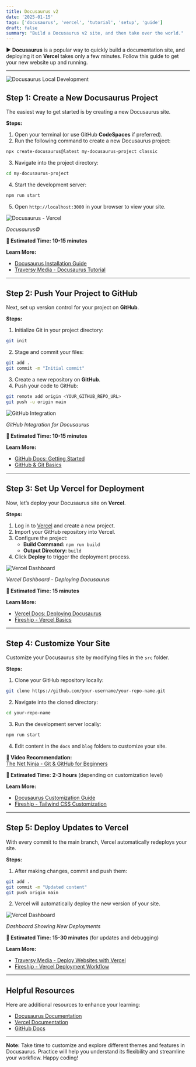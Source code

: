 ```yaml
---
title: Docusaurus v2
date: '2025-01-15'
tags: ['docusaurus', 'vercel', 'tutorial', 'setup', 'guide']
draft: false
summary: "Build a Docusaurus v2 site, and then take over the world."
---
```


► **Docusaurus** is a popular way to quickly build a documentation site, and deploying it on **Vercel** takes only a few minutes. Follow this guide to get your new website up and running.

---

<div style={{ textAlign: "center" }}>
  <img src="/static/images/docusaurus-terminal.jpg" alt="Docusaurus Local Development" />
</div>

## **Step 1: Create a New Docusaurus Project**

The easiest way to get started is by creating a new Docusaurus site.

**Steps:**
1. Open your terminal (or use GitHub **CodeSpaces** if preferred).
2. Run the following command to create a new Docusaurus project:  
```bash
npx create-docusaurus@latest my-docusaurus-project classic
```
3. Navigate into the project directory:  
```bash
cd my-docusaurus-project
```
4. Start the development server:  
```bash
npm run start
```
5. Open `http://localhost:3000` in your browser to view your site.

<div style={{ textAlign: "center" }}>
  <img src="/static/images/docusaurus-preview.png" alt="Docusaurus - Vercel" />
  <p><em>Docusaurus©</em></p>
</div>

**📌 Estimated Time:** **10-15 minutes**

**Learn More:**  
- [Docusaurus Installation Guide](https://docusaurus.io/docs/installation)  
- [Traversy Media - Docusaurus Tutorial](https://www.youtube.com/watch?v=V4v6t7nDq6M)

---

## **Step 2: Push Your Project to GitHub**

Next, set up version control for your project on **GitHub**.

**Steps:**
1. Initialize Git in your project directory:  
```bash
git init
```
2. Stage and commit your files:  
```bash
git add .
git commit -m "Initial commit"
```
3. Create a new repository on **GitHub**.
4. Push your code to GitHub:  
```bash
git remote add origin <YOUR_GITHUB_REPO_URL>
git push -u origin main
```
<div style={{ textAlign: "center" }}>
  <img src="/static/images/github.jpg" alt="GitHub Integration" />
  <p><em>GitHub Integration for Docusaurus</em></p>
</div>

**📌 Estimated Time:** **10-15 minutes**

**Learn More:**  
- [GitHub Docs: Getting Started](https://docs.github.com/en/get-started)  
- [GitHub & Git Basics](https://www.youtube.com/watch?v=RGOj5yH7evk)

---

## **Step 3: Set Up Vercel for Deployment**

Now, let’s deploy your Docusaurus site on **Vercel**.

**Steps:**
1. Log in to [Vercel](https://vercel.com/) and create a new project.
2. Import your GitHub repository into Vercel.
3. Configure the project:
   - **Build Command:** `npm run build`
   - **Output Directory:** `build`
4. Click **Deploy** to trigger the deployment process.

<div style={{ textAlign: "center" }}>
  <img src="/static/images/vercel-dashboard.png" alt="Vercel Dashboard" />
  <p><em>Vercel Dashboard - Deploying Docusaurus</em></p>
</div>

**📌 Estimated Time:** **15 minutes**

**Learn More:**  
- [Vercel Docs: Deploying Docusaurus](https://vercel.com/guides/deploying-docusaurus-with-vercel)  
- [Fireship - Vercel Basics](https://www.youtube.com/watch?v=4wD00RT6d-g)

---

## **Step 4: Customize Your Site**

Customize your Docusaurus site by modifying files in the `src` folder.

**Steps:**
1. Clone your GitHub repository locally:  
```bash
git clone https://github.com/your-username/your-repo-name.git
```
2. Navigate into the cloned directory:
```bash
cd your-repo-name
```
3. Run the development server locally:
```bash
npm run start
```
4. Edit content in the `docs` and `blog` folders to customize your site.

**🎥 Video Recommendation:**  
[The Net Ninja - Git & GitHub for Beginners](https://www.youtube.com/watch?v=RGOj5yH7evk)

**📌 Estimated Time:** **2-3 hours** (depending on customization level)

**Learn More:**  
- [Docusaurus Customization Guide](https://docusaurus.io/docs/using-themes)  
- [Fireship - Tailwind CSS Customization](https://www.youtube.com/watch?v=kPLbd1BzOjI)

---

## **Step 5: Deploy Updates to Vercel**

With every commit to the main branch, Vercel automatically redeploys your site.

**Steps:**
1. After making changes, commit and push them:  
```bash
git add .
git commit -m "Updated content"
git push origin main
```
2. Vercel will automatically deploy the new version of your site.

<div style={{ textAlign: "center" }}>
  <img src="/static/images/vercel-dashboard.jpg" alt="Vercel Dashboard" />
  <p><em>Dashboard Showing New Deployments</em></p>
</div>

**📌 Estimated Time:** **15-30 minutes** (for updates and debugging)

**Learn More:**  
- [Traversy Media - Deploy Websites with Vercel](https://www.youtube.com/watch?v=mT3-0xIoD8k)  
- [Fireship - Vercel Deployment Workflow](https://www.youtube.com/watch?v=srGXHghGw6A)

---

## **Helpful Resources**

Here are additional resources to enhance your learning:  
- [Docusaurus Documentation](https://docusaurus.io/docs)  
- [Vercel Documentation](https://vercel.com/docs)  
- [GitHub Docs](https://docs.github.com/)

---

**Note:** Take time to customize and explore different themes and features in Docusaurus. Practice will help you understand its flexibility and streamline your workflow. Happy coding!

